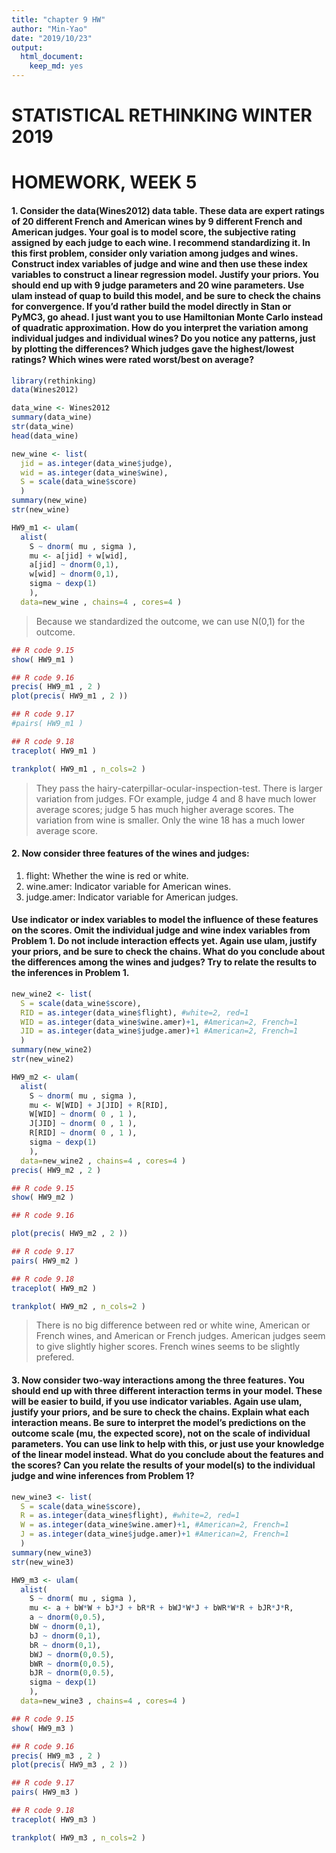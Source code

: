 ```yaml
---
title: "chapter 9 HW"
author: "Min-Yao"
date: "2019/10/23"
output: 
  html_document: 
    keep_md: yes
---
```


# STATISTICAL RETHINKING WINTER 2019

# HOMEWORK, WEEK 5

#### 1. Consider the data(Wines2012) data table. These data are expert ratings of 20 different French and American wines by 9 different French and American judges. Your goal is to model score, the subjective rating assigned by each judge to each wine. I recommend standardizing it. In this first problem, consider only variation among judges and wines. Construct index variables of judge and wine and then use these index variables to construct a linear regression model. Justify your priors. You should end up with 9 judge parameters and 20 wine parameters. Use ulam instead of quap to build this model, and be sure to check the chains for convergence. If you’d rather build the model directly in Stan or PyMC3, go ahead. I just want you to use Hamiltonian Monte Carlo instead of quadratic approximation. How do you interpret the variation among individual judges and individual wines? Do you notice any patterns, just by plotting the differences? Which judges gave the highest/lowest ratings? Which wines were rated worst/best on average?

```r
library(rethinking)
data(Wines2012)

data_wine <- Wines2012
summary(data_wine)
str(data_wine)
head(data_wine)

new_wine <- list(
  jid = as.integer(data_wine$judge),
  wid = as.integer(data_wine$wine),
  S = scale(data_wine$score)
  )
summary(new_wine)
str(new_wine)

```

```r
HW9_m1 <- ulam(
  alist(
    S ~ dnorm( mu , sigma ),
    mu <- a[jid] + w[wid],
    a[jid] ~ dnorm(0,1),
    w[wid] ~ dnorm(0,1),
    sigma ~ dexp(1)
    ), 
  data=new_wine , chains=4 , cores=4 )
```

> Because we standardized the outcome, we can use N(0,1) for the outcome.

```r
## R code 9.15
show( HW9_m1 )

## R code 9.16
precis( HW9_m1 , 2 )
plot(precis( HW9_m1 , 2 ))

## R code 9.17
#pairs( HW9_m1 )

## R code 9.18
traceplot( HW9_m1 )

trankplot( HW9_m1 , n_cols=2 )

```

>  They pass the hairy-caterpillar-ocular-inspection-test. There is larger variation from judges. FOr example, judge 4 and 8 have much lower average scores; judge 5 has much higher average scores. The variation from wine is smaller. Only the wine 18 has a much lower average score.

#### 2. Now consider three features of the wines and judges:
(1) flight: Whether the wine is red or white.
(2) wine.amer: Indicator variable for American wines.
(3) judge.amer: Indicator variable for American judges.

#### Use indicator or index variables to model the influence of these features on the scores. Omit the individual judge and wine index variables from Problem 1. Do not include interaction effects yet. Again use ulam, justify your priors, and be sure to check the chains. What do you conclude about the differences among the wines and judges? Try to relate the results to the inferences in Problem 1.

```r
new_wine2 <- list(
  S = scale(data_wine$score),
  RID = as.integer(data_wine$flight), #white=2, red=1
  WID = as.integer(data_wine$wine.amer)+1, #American=2, French=1
  JID = as.integer(data_wine$judge.amer)+1 #American=2, French=1
  )
summary(new_wine2)
str(new_wine2)
```

```r
HW9_m2 <- ulam(
  alist(
    S ~ dnorm( mu , sigma ),
    mu <- W[WID] + J[JID] + R[RID],
    W[WID] ~ dnorm( 0 , 1 ), 
    J[JID] ~ dnorm( 0 , 1 ), 
    R[RID] ~ dnorm( 0 , 1 ),
    sigma ~ dexp(1)
    ),
  data=new_wine2 , chains=4 , cores=4 )
precis( HW9_m2 , 2 )
```

```r
## R code 9.15
show( HW9_m2 )

## R code 9.16

plot(precis( HW9_m2 , 2 ))

## R code 9.17
pairs( HW9_m2 )

## R code 9.18
traceplot( HW9_m2 )

trankplot( HW9_m2 , n_cols=2 )

```

> There is no big difference between red or white wine, American or French wines, and American or French judges. American judges seem to give slightly higher scores. French wines seems to be slightly prefered.

#### 3. Now consider two-way interactions among the three features. You should end up with three different interaction terms in your model. These will be easier to build, if you use indicator variables. Again use ulam, justify your priors, and be sure to check the chains. Explain what each interaction means. Be sure to interpret the model’s predictions on the outcome scale (mu, the expected score), not on the scale of individual parameters. You can use link to help with this, or just use your knowledge of the linear model instead. What do you conclude about the features and the scores? Can you relate the results of your model(s) to the individual judge and wine inferences from Problem 1?


```r
new_wine3 <- list(
  S = scale(data_wine$score),
  R = as.integer(data_wine$flight), #white=2, red=1
  W = as.integer(data_wine$wine.amer)+1, #American=2, French=1
  J = as.integer(data_wine$judge.amer)+1 #American=2, French=1
  )
summary(new_wine3)
str(new_wine3)
```

```r
HW9_m3 <- ulam(
  alist(
    S ~ dnorm( mu , sigma ),
    mu <- a + bW*W + bJ*J + bR*R + bWJ*W*J + bWR*W*R + bJR*J*R,
    a ~ dnorm(0,0.5),
    bW ~ dnorm(0,1),
    bJ ~ dnorm(0,1),
    bR ~ dnorm(0,1),
    bWJ ~ dnorm(0,0.5),
    bWR ~ dnorm(0,0.5),
    bJR ~ dnorm(0,0.5),
    sigma ~ dexp(1)
    ),
  data=new_wine3 , chains=4 , cores=4 )
```

```r
## R code 9.15
show( HW9_m3 )

## R code 9.16
precis( HW9_m3 , 2 )
plot(precis( HW9_m3 , 2 ))

## R code 9.17
pairs( HW9_m3 )

## R code 9.18
traceplot( HW9_m3 )

trankplot( HW9_m3 , n_cols=2 )

```
